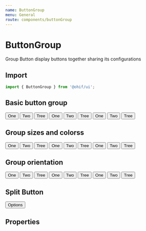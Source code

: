 ```yaml
---
name: ButtonGroup
menu: General
route: components/buttonGroup
---
```



# ButtonGroup

Group Button display buttons together sharing its configurations

## Import

```javascript
import { ButtonGroup } from '@ohif/ui';
```

## Basic button group

<Playground>
  <div className="p-4 flex flex-col items-center">
    <ButtonGroup color="primary" className="m-2">
      <Button>One</Button>
      <Button>Two</Button>
      <Button>Tree</Button>
    </ButtonGroup>
    <ButtonGroup color="primary" variant="contained" className="m-2">
      <Button>One</Button>
      <Button>Two</Button>
      <Button>Tree</Button>
    </ButtonGroup>
    <ButtonGroup color="primary" variant="text" className="m-2">
      <Button>One</Button>
      <Button>Two</Button>
      <Button>Tree</Button>
    </ButtonGroup>
  </div>
</Playground>

## Group sizes and colorss

<Playground>
  <div className="p-4 flex flex-col items-center">
    <ButtonGroup color="default" size="small" className="m-2">
      <Button>One</Button>
      <Button>Two</Button>
      <Button>Tree</Button>
    </ButtonGroup>
    <ButtonGroup color="primary" size="medium" className="m-2">
      <Button>One</Button>
      <Button>Two</Button>
      <Button>Tree</Button>
    </ButtonGroup>
    <ButtonGroup color="secondary" size="large" className="m-2">
      <Button>One</Button>
      <Button>Two</Button>
      <Button>Tree</Button>
    </ButtonGroup>
  </div>
</Playground>

## Group orientation

<Playground>
  <div className="p-4 flex flex-row justify-center">
    <ButtonGroup orientation="vertical" color="primary" className="m-2">
      <Button>One</Button>
      <Button>Two</Button>
      <Button>Tree</Button>
    </ButtonGroup>
    <ButtonGroup
      orientation="vertical"
      color="primary"
      variant="contained"
      className="m-2"
    >
      <Button>One</Button>
      <Button>Two</Button>
      <Button>Tree</Button>
    </ButtonGroup>
    <ButtonGroup
      orientation="vertical"
      color="primary"
      variant="text"
      className="m-2"
    >
      <Button>One</Button>
      <Button>Two</Button>
      <Button>Tree</Button>
    </ButtonGroup>
  </div>
</Playground>

## Split Button

<Playground>
  <div className="p-4 flex flex-col items-center">
    <ButtonGroup color="primary" className="m-2">
      <Button>Options</Button>
      <IconButton className="mr-2">
        <Icon name="settings" />
      </IconButton>
    </ButtonGroup>
  </div>
</Playground>

## Properties

<Props of={ButtonGroup} />
